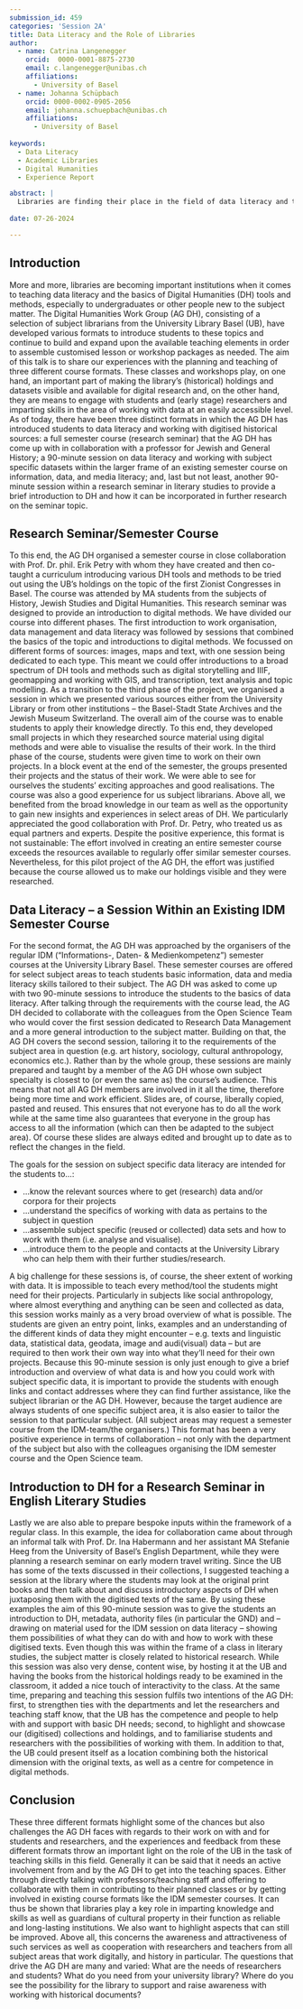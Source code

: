 ```yaml
---
submission_id: 459
categories: 'Session 2A'
title: Data Literacy and the Role of Libraries
author:
  - name: Catrina Langenegger
    orcid:  0000-0001-8875-2730
    email: c.langenegger@unibas.ch
    affiliations:
      - University of Basel
  - name: Johanna Schüpbach
    orcid: 0000-0002-0905-2056
    email: johanna.schuepbach@unibas.ch
    affiliations:
      - University of Basel
     
keywords:
  - Data Literacy
  - Academic Libraries
  - Digital Humanities
  - Experience Report

abstract: |
  Libraries are finding their place in the field of data literacy and the opportunities as well as challenges of supporting students and researchers in the field of Digital Humanities. Key aspects of this development are research data management, repositories, libraries as suppliers of data sets, digitisation and more. Over the past few years, the library has undertaken steps to actively bring itself into teaching and facilitate the basics of working with digital sources. The talk shares three experience reports of such endeavours undertaken by subject librarians of the Digital Humanities Work Group (AG DH) at the University Library Basel (UB).
 
date: 07-26-2024

---
```


## Introduction

More and more, libraries are becoming important institutions when it comes to teaching data literacy and the basics of Digital Humanities (DH) tools and methods, especially to undergraduates or other people new to the subject matter. The Digital Humanities Work Group (AG DH), consisting of a selection of subject librarians from the University Library Basel (UB), have developed various formats to introduce students to these topics and continue to build and expand upon the available teaching elements in order to assemble customised lesson or workshop packages as needed. The aim of this talk is to share our experiences with the planning and teaching of three different course formats. These classes and workshops play, on one hand, an important part of making the library's (historical) holdings and datasets visible and available for digital research and, on the other hand, they are means to engage with students and (early stage) researchers and imparting skills in the area of working with data at an easily accessible level.
As of today, there have been three distinct formats in which the AG DH has introduced students to data literacy and working with digitised historical sources: a full semester course (research seminar) that the AG DH has come up with in collaboration with a professor for Jewish and General History; a 90-minute session on data literacy and working with subject specific datasets within the larger frame of an existing semester course on information, data, and media literacy; and, last but not least, another 90-minute session within a research seminar in literary studies to provide a brief introduction to DH and how it can be incorporated in further research on the seminar topic.

## Research Seminar/Semester Course

To this end, the AG DH organised a semester course in close collaboration with Prof. Dr. phil. Erik Petry with whom they have created and then co-taught a curriculum introducing various DH tools and methods to be tried out using the UB's holdings on the topic of the first Zionist Congresses in Basel. The course was attended by MA students from the subjects of History, Jewish Studies and Digital Humanities. This research seminar was designed to provide an introduction to digital methods. 
We have divided our course into different phases. The first introduction to work organisation, data management and data literacy was followed by sessions that combined the basics of the topic and introductions to digital methods. We focussed on different forms of sources: images, maps and text, with one session being dedicated to each type. This meant we could offer introductions to a broad spectrum of DH tools and methods such as digital storytelling and IIIF, geomapping and working with GIS, and transcription, text analysis and topic modelling. As a transition to the third phase of the project, we organised a session in which we presented various sources either from the University Library or from other institutions – the Basel-Stadt State Archives and the Jewish Museum Switzerland. The overall aim of the course was to enable students to apply their knowledge directly. To this end, they developed small projects in which they researched source material using digital methods and were able to visualise the results of their work. In the third phase of the course, students were given time to work on their own projects. In a block event at the end of the semester, the groups presented their projects and the status of their work. We were able to see for ourselves the students’ exciting approaches and good realisations. 
The course was also a good experience for us subject librarians. Above all, we benefited from the broad knowledge in our team as well as the opportunity to gain new insights and experiences in select areas of DH. We particularly appreciated the good collaboration with Prof. Dr. Petry, who treated us as equal partners and experts. Despite the positive experience, this format is not sustainable: The effort involved in creating an entire semester course exceeds the resources available to regularly offer similar semester courses. Nevertheless, for this pilot project of the AG DH, the effort was justified because the course allowed us to make our holdings visible and they were researched.

## Data Literacy – a Session Within an Existing IDM Semester Course

For the second format, the AG DH was approached by the organisers of the regular IDM (“Informations-, Daten- & Medienkompetenz”) semester courses at the University Library Basel. These semester courses are offered for select subject areas to teach students basic information, data and media literacy skills tailored to their subject. The AG DH was asked to come up with two 90-minute sessions to introduce the students to the basics of data literacy. After talking through the requirements with the course lead, the AG DH decided to collaborate with the colleagues from the Open Science Team who would cover the first session dedicated to Research Data Management and a more general introduction to the subject matter. Building on that, the AG DH covers the second session, tailoring it to the requirements of the subject area in question (e.g. art history, sociology, cultural anthropology, economics etc.). Rather than by the whole group, these sessions are mainly prepared and taught by a member of the AG DH whose own subject specialty is closest to (or even the same as) the course’s audience. This means that not all AG DH members are involved in it all the time, therefore being more time and work efficient. Slides are, of course, liberally copied, pasted and reused. This ensures that not everyone has to do all the work while at the same time also guarantees that everyone in the group has access to all the information (which can then be adapted to the subject area). Of course these slides are always edited and brought up to date as to reflect the changes in the field.

The goals for the session on subject specific data literacy are intended for the students to…:

* …know the relevant sources where to get (research) data and/or corpora for their projects
* …understand the specifics of working with data as pertains to the subject in question
* …assemble subject specific (reused or collected) data sets and how to work with them (i.e. analyse and visualise).
* …introduce them to the people and contacts at the University Library who can help them with their further studies/research.

A big challenge for these sessions is, of course, the sheer extent of working with data. It is impossible to teach every method/tool the students might need for their projects. Particularly in subjects like social anthropology, where almost everything and anything can be seen and collected as data, this session works mainly as a very broad overview of what is possible. The students are given an entry point, links, examples and an understanding of the different kinds of data they might encounter – e.g. texts and linguistic data, statistical data, geodata, image and audi(visual) data – but are required to then work their own way into what they’ll need for their own projects.
Because this 90-minute session is only just enough to give a brief introduction and overview of what data is and how you could work with subject specific data, it is important to provide the students with enough links and contact addresses where they can find further assistance, like the subject librarian or the AG DH. However, because the target audience are always students of one specific subject area, it is also easier to tailor the session to that particular subject. (All subject areas may request a semester course from the IDM-team/the organisers.)
This format has been a very positive experience in terms of collaboration – not only with the department of the subject but also with the colleagues organising the IDM semester course and the Open Science team.

## Introduction to DH for a Research Seminar in English Literary Studies

Lastly we are also able to prepare bespoke inputs within the framework of a regular class. In this example, the idea for collaboration came about through an informal talk with Prof. Dr. Ina Habermann and her assistant MA Stefanie Heeg from the University of Basel’s English Department, while they were planning a research seminar on early modern travel writing. Since the UB has some of the texts discussed in their collections, I suggested teaching a session at the library where the students may look at the original print books and then talk about and discuss introductory aspects of DH when juxtaposing them with the digitised texts of the same. By using these examples the aim of this 90-minute session was to give the students an introduction to DH, metadata, authority files (in particular the GND) and – drawing on material used for the IDM session on data literacy – showing them possibilities of what they can do with and how to work with these digitised texts. Even though this was within the frame of a class in literary studies, the subject matter is closely related to historical research.
While this session was also very dense, content wise, by hosting it at the UB and having the books from the historical holdings ready to be examined in the classroom, it added a nice touch of interactivity to the class. At the same time, preparing and teaching this session fulfils two intentions of the AG DH: first, to strengthen ties with the departments and let the researchers and teaching staff know, that the UB has the competence and people to help with and support with basic DH needs; second, to highlight and showcase our (digitised) collections and holdings, and to familiarise students and researchers with the possibilities of working with them. In addition to that, the UB could present itself as a location combining both the historical dimension with the original texts, as well as a centre for competence in digital methods.

## Conclusion

These three different formats highlight some of the chances but also challenges the AG DH faces with regards to their work on with and for students and researchers, and the experiences and feedback from these different formats throw an important light on the role of the UB in the task of teaching skills in this field. 
Generally it can be said that it needs an active involvement from and by the AG DH to get into the teaching spaces. Either through directly talking with professors/teaching staff and offering to collaborate with them in contributing to their planned classes or by getting involved in existing course formats like the IDM semester courses.
It can thus be shown that libraries play a key role in imparting knowledge and skills as well as guardians of cultural property in their function as reliable and long-lasting institutions. We also want to highlight aspects that can still be improved. Above all, this concerns the awareness and attractiveness of such services as well as cooperation with researchers and teachers from all subject areas that work digitally, and history in particular.
The questions that drive the AG DH are many and varied: What are the needs of researchers and students? What do you need from your university library? Where do you see the possibility for the library to support and raise awareness with working with historical documents?
